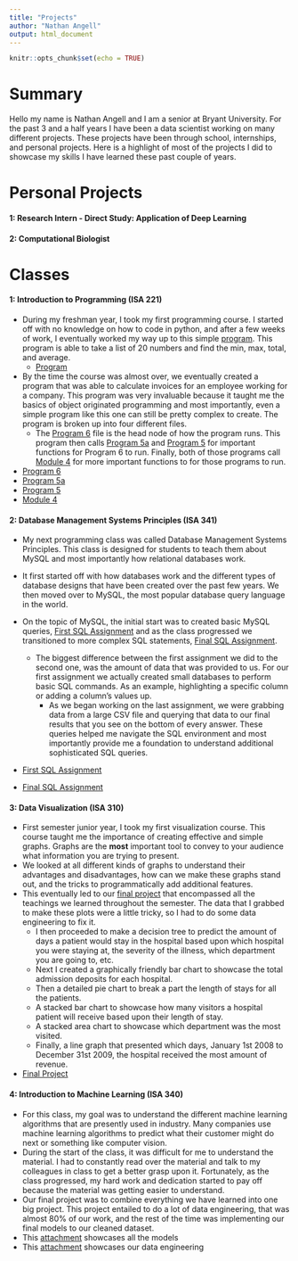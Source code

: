 ```yaml
---
title: "Projects"
author: "Nathan Angell"
output: html_document
---
```


```r
knitr::opts_chunk$set(echo = TRUE)
```

# Summary

Hello my name is Nathan Angell and I am a senior at Bryant University. For the past 3 and a half years I have been a data scientist working on many different projects. These projects have been through school, internships, and personal projects. Here is a highlight of most of the projects I did to showcase my skills I have learned these past couple of years. 

# Personal Projects

#### 1: Research Intern - Direct Study: Application of Deep Learning


#### 2: Computational Biologist


# Classes

#### 1: Introduction to Programming (ISA 221)

- During my freshman year, I took my first programming course. I started off with no knowledge on how to code in python, and after a few weeks of work, I eventually worked my way up to this simple [program](ISA_221 start program.html). This program is able to take a list of 20 numbers and find the min, max, total, and average. 
  - [Program](ISA_221 start program.html)

- By the time the course was almost over, we eventually created a program that was able to calculate invoices for an employee working for a company. This program was very invaluable because it taught me the basics of object originated programming and most importantly, even a simple program like this one can still be pretty complex to create. The program is broken up into four different files. 
  - The [Program 6](Program 6.html) file is the head node of how the program runs. This program then calls [Program 5a](program5a.html) and [Program 5](program5.html) for important functions for Program 6 to run. Finally, both of those programs call [Module 4](Module4.html) for more important functions to for those programs to run. 
- [Program 6](Program 6.html)
- [Program 5a](program5a.html)
- [Program 5](program5.html)
- [Module 4](Module4.html)

#### 2: Database Management Systems Principles (ISA 341)

- My next programming class was called Database Management Systems Principles. This class is designed for students to teach them about MySQL and most importantly how relational databases work. 

- It first started off with how databases work and the different types of database designs that have been created over the past few years. We then moved over to MySQL, the most popular database query language in the world.

- On the topic of MySQL, the initial start was to created basic MySQL queries, [First SQL Assignment](Assignment_1.pdf) and as the class progressed we transitioned to more complex SQL statements, [Final SQL Assignment](Assignment_6.pdf).
  - The biggest difference between the first assignment we did to the second one, was the amount of data that was provided to us. For our first assignment we actually created small databases to perform basic SQL commands. As an example, highlighting a specific column or adding a column's values up. 
    - As we began working on the last assignment, we were grabbing data from a large CSV file and querying that data to our final results that you see on the bottom of every answer. These queries helped me navigate the SQL environment and most importantly provide me a foundation to understand additional sophisticated SQL queries. 
- [First SQL Assignment](Assignment_1.pdf)
- [Final SQL Assignment](Assignment_6.pdf)


#### 3: Data Visualization (ISA 310)
- First semester junior year, I took my first visualization course. This course taught me the importance of creating effective and simple graphs. Graphs are the **most** important tool to convey to your audience what information you are trying to present.
- We looked at all different kinds of graphs to understand their advantages and disadvantages, how can we make these graphs stand out, and the tricks to programmatically add additional features.
- This eventually led to our [final project](final_project.html) that encompassed all the teachings we learned throughout the semester. The data that I grabbed to make these plots were a little tricky, so I had to do some data engineering to fix it. 
  - I then proceeded to make a decision tree to predict the amount of days a patient would stay in the hospital based upon which hospital you were staying at, the severity of the illness, which department you are going to, etc. 
  - Next I created a graphically friendly bar chart to showcase the total admission deposits for each hospital. 
  - Then a detailed pie chart to break a part the length of stays for all the patients.
  - A stacked bar chart to showcase how many visitors a hospital patient will receive based upon their length of stay.
  - A stacked area chart to showcase which department was the most visited.
  - Finally, a line graph that presented which days, January 1st 2008 to December 31st 2009, the hospital received the most amount of revenue.
  
- [Final Project](final_project.html)
  
#### 4: Introduction to Machine Learning (ISA 340)

- For this class, my goal was to understand the different machine learning algorithms that are presently used in industry. Many companies use machine learning algorithms to predict what their customer might do next or something like computer vision. 
- During the start of the class, it was difficult for me to understand the material. I had to constantly read over the material and talk to my colleagues in class to get a better grasp upon it. Fortunately, as the class progressed, my hard work and dedication started to pay off because the material was getting easier to understand. 
- Our final project was to combine everything we have learned into one big project. This project entailed to do a lot of data engineering, that was almost 80% of our work, and the rest of the time was implementing our final models to our cleaned dataset.
- This [attachment](Final_Models.html) showcases all the models
- This [attachment](Final_EDA.html) showcases our data engineering

